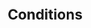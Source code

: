---
title: Conditions
description: Overview of conditions.
hide_table_of_contents: true
sidebar_position: 1
---